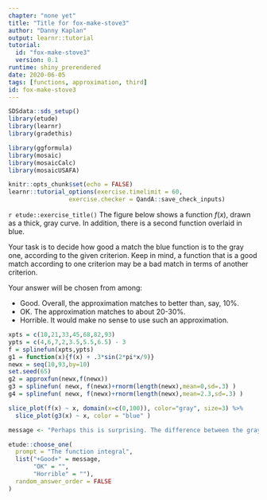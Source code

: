 ```yaml
---
chapter: "none yet"
title: "Title for fox-make-stove3"
author: "Danny Kaplan"
output: learnr::tutorial
tutorial:
  id: "fox-make-stove3"
  version: 0.1
runtime: shiny_prerendered
date: 2020-06-05 
tags: [functions, approximation, third]
id: fox-make-stove3
---
```


```r
SDSdata::sds_setup()
library(etude)
library(learnr)
library(gradethis)

library(ggformula)
library(mosaic)
library(mosaicCalc)
library(mosaicUSAFA)

knitr::opts_chunk$set(echo = FALSE)
learnr::tutorial_options(exercise.timelimit = 60, 
                 exercise.checker = QandA::save_check_inputs)
```


`r etude::exercise_title()` The figure below shows a function $f(x)$, drawn as a thick, gray curve.  In addition, there is a second function overlaid in blue.

Your task is to decide how good a match the blue function is to the gray one, according to the given criterion. Keep in mind, a function that is a good match according to one criterion may be a bad match in terms of another criterion.

Your answer will be chosen from among:

* Good.  Overall, the approximation matches to better than, say, 10%.
* OK.  The approximation matches to about 20-30%.
* Horrible.  It would make no sense to use such an approximation.

```r
xpts = c(10,21,33,45,68,82,93)
ypts = c(4,6,7,2,3.5,5.5,6.5) - 3
f = splinefun(xpts,ypts)
g1 = function(x){f(x) + .3*sin(2*pi*x/9)}
newx = seq(10,93,by=10)
set.seed(65)
g2 = approxfun(newx,f(newx))
g3 = splinefun( newx, f(newx)+rnorm(length(newx),mean=0,sd=.3) )
g4 = splinefun( newx, f(newx)+rnorm(length(newx),mean=2.3,sd=.3) )
```
 

```r
slice_plot(f(x) ~ x, domain(x=c(0,100)), color="gray", size=3) %>%
  slice_plot(g3(x) ~ x, color = "blue" ) 
```



```r
message <- "Perhaps this is surprising. The difference between the gray function and the blue function is sometimes positive and sometimes negative. In the integral, those positive differences cancel out the negative differences."

etude::choose_one(
  prompt = "The function integral",
  list("+Good+" = message, 
       "OK" = "", 
       "Horrible" = ""),
  random_answer_order = FALSE
)
```


